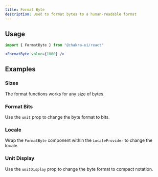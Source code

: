 ```yaml
---
title: Format Byte
description: Used to format bytes to a human-readable format
---
```


<ExampleTabs name="format-byte-basic" />

## Usage

```jsx
import { FormatByte } from "@chakra-ui/react"
```

```jsx
<FormatByte value={1000} />
```

## Examples

### Sizes

The format functions works for any size of bytes.

<ExampleTabs name="format-byte-sizes" />

### Format Bits

Use the `unit` prop to change the byte format to bits.

<ExampleTabs name="format-byte-with-unit" />

### Locale

Wrap the `FormatByte` component within the `LocaleProvider` to change the
locale.

<ExampleTabs name="format-byte-with-locale" />

### Unit Display

Use the `unitDisplay` prop to change the byte format to compact notation.

<ExampleTabs name="format-byte-with-unit-display" />
